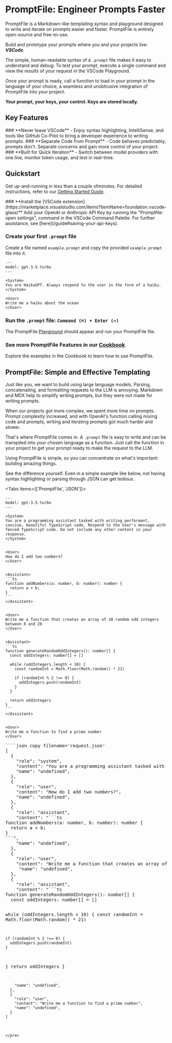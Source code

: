 
# PromptFile: Engineer Prompts Faster

PromptFile is a Markdown-like templating syntax and playground designed to write and iterate on prompts easier and faster. PromptFile is entirely open-source and free-to-use.

Build and prototype your prompts where you and your projects live: **_VSCode_**.


The simple, human-readable syntax of a `.prompt` file makes it easy to understand and debug. To test your prompt, execute a single command and view the results of your request in the VSCode Playground.

Once your prompt is ready, call a function to load in your prompt in the language of your choice, a seamless and unobtrusive integration of PromptFile into your project.

<Callout emoji="🔑"> **Your prompt, your keys, your control. Keys are stored locally.** </Callout>
## Key Features

<Steps>
### **Never leave VSCode**
   - Enjoy syntax highlighting, IntelliSense, and tools like GitHub Co-Pilot to bring a developer experience to writing prompts.
### **Separate Code from Prompt**
   - Code behaves predictably, prompts don't. Separate concerns and gain more control of your project.
### **Built for Quick Iteration**
   - Switch between model providers with one line, monitor token usage, and test in real-time.
</Steps>

## Quickstart
Get up-and-running in less than a couple ofminutes. For detailed instructions, refer to our [Getting Started Guide](/guide).

<Steps>
### **Install the [VSCode extension](https://marketplace.visualstudio.com/items?itemName=foundation.vscode-glass)**
Add your OpenAI or Anthropic API Key by running the "Promptfile: open settings", command in the VSCode Command Palette. For further assistance, see [here](/guide#saving-your-api-keys).

### **Create your first `.prompt` file**
Create a file named `example.prompt` and copy the provided `example.prompt` file into it.

```prompt copy filename="example.prompt"
---
model: gpt-3.5-turbo
---

<System>
You are HaikuGPT. Always respond to the user in the form of a haiku.
</System>

<User>
Write me a haiku about the ocean
</User>
```

### **Run the `.prompt` file: `Command (⌘) + Enter (↩)`**
The PromptFile [Playground](/playground) should appear and run your PromptFile file.

### **See more PromptFile Features in our [Cookbook](/examples)**
Explore the examples in the Cookbook to learn how to use PromptFile.
</Steps>


## PromptFile: Simple and Effective Templating

Just like you, we want to build using large language models. Parsing, concatenating, and formatting requests to the LLM is annoying. Markdown and MDX help to simplify writing prompts, but they were not made for writing prompts.

When our projects got more complex, we spent more time on prompts. Prompt complexity increased, and with OpenAI's function calling mixing code and prompts, writing and iterating prompts got much harder and slower.

That's where PromptFile comes in. A `.prompt` file is easy to write and can be transpiled into your chosen language as a function. Just call the function in your project to get your prompt ready to make the request to the LLM.

Using PromptFile is simple, so you can concentrate on what's important: building amazing things.


See the difference yourself. Even in a simple example like below, not having syntax highlighting or parsing through JSON can get tedious.


<Tabs items={['PromptFile', 'JSON']}>
  <Tab>
````prompt copy filename= 'request.prompt'
---
model: gpt-3.5-turbo
---

<System>
You are a programming assistant tasked with writing performant, concise, beautiful TypeScript code. Respond to the User's message with fenced TypeScript code. Do not include any other content in your response.
</System>


<User>
How do I add two numbers?
</User>


<Assistant>
```ts
function addNumbers(a: number, b: number): number {
  return a + b;
}
```
</Assistant>


<User>
Write me a function that creates an array of 10 random odd integers between 0 and 20
</User>


<Assistant>
```ts
function generateRandomOddIntegers(): number[] {
  const oddIntegers: number[] = []

  while (oddIntegers.length < 10) {
    const randomInt = Math.floor(Math.random() * 21)

    if (randomInt % 2 !== 0) {
      oddIntegers.push(randomInt)
    }
  }

  return oddIntegers
}
```
</Assistant>


<User>
Write me a function to find a prime number
</User>
````
  </Tab>
  <Tab>
  <pre style={{ whiteSpace: 'pre-wrap', wordWrap: 'break-word', overflowWrap: 'break-word', overflow: 'hidden'}}>
````json copy filename='request.json'
[
  {
    "role": "system",
    "content": "You are a programming assistant tasked with writing performant, concise, beautiful TypeScript code. Respond to the User's message with fenced TypeScript code. Do not include any other content in your response.",
    "name": "undefined",
  },
  {
    "role": "user",
    "content": "How do I add two numbers?",
    "name": "undefined",
  },
  {
    "role": "assistant",
    "content": "```ts
function addNumbers(a: number, b: number): number {
  return a + b;
}
```",
    "name": "undefined",
  },
  {
    "role": "user",
    "content": "Write me a function that creates an array of 10 random odd integers between 0 and 20",
     "name": "undefined",
  },
  {
    "role": "assistant",
    "content": "```ts
function generateRandomOddIntegers(): number[] {
  const oddIntegers: number[] = []

  while (oddIntegers.length < 10) {
    const randomInt = Math.floor(Math.random() * 21)

    if (randomInt % 2 !== 0) {
      oddIntegers.push(randomInt)
    }
  }
  return oddIntegers
}
```",
    "name": "undefined",
  },
  {
    "role": "user",
    "content": "Write me a function to find a prime number",
    "name": "undefined",
  }
]
````
    </pre>
  </Tab>
</Tabs>
